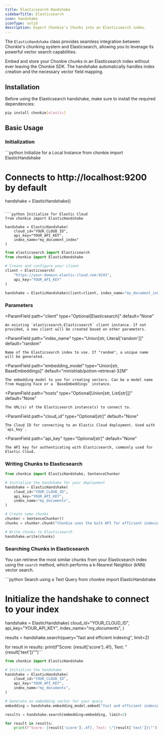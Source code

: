 ```yaml
---
title: Elasticsearch Handshake
sidebarTitle: Elasticsearch
icon: handshake
iconType: solid
description: Export Chonkie's Chunks into an Elasticsearch index.
---
```


The `ElasticHandshake` class provides seamless integration between Chonkie's chunking system and Elasticsearch, allowing you to leverage its powerful vector search capabilities.

Embed and store your Chonkie chunks in an Elasticsearch index without ever leaving the Chonkie SDK. The handshake automatically handles index creation and the necessary vector field mapping.

## Installation

Before using the Elasticsearch handshake, make sure to install the required dependencies:

```bash
pip install chonkie[elastic]
```

## Basic Usage

### Initialization
<CodeGroup>
```python Initialize for a Local Instance
from chonkie import ElasticHandshake

# Connects to http://localhost:9200 by default
handshake = ElasticHandshake()
```

```python Initialize for Elastic Cloud
from chonkie import ElasticHandshake

handshake = ElasticHandshake(
    cloud_id="YOUR_CLOUD_ID",
    api_key="YOUR_API_KEY",
    index_name="my_document_index"
)
```

```python Initialize with an Existing Client
from elasticsearch import Elasticsearch
from chonkie import ElasticHandshake

# Create and configure your client
client = Elasticsearch(
    "https://your-domain.elastic-cloud.com:9243",
    api_key="YOUR_API_KEY"
)

handshake = ElasticHandshake(client=client, index_name="my_document_index")
```
</CodeGroup>

### Parameters

<ParamField
    path="client"
    type="Optional[Elasticsearch]"
    default="None"
>
    An existing `elasticsearch.Elasticsearch` client instance. If not provided, a new client will be created based on other parameters.
</ParamField>

<ParamField
    path="index_name"
    type="Union[str, Literal['random']]"
    default="random"
>
    Name of the Elasticsearch index to use. If "random", a unique name will be generated.
</ParamField>

<ParamField
    path="embedding_model"
    type="Union[str, BaseEmbeddings]"
    default="minishlab/potion-retrieval-32M"
>
    The embedding model to use for creating vectors. Can be a model name from Hugging Face or a `BaseEmbeddings` instance.
</ParamField>

<ParamField
    path="hosts"
    type="Optional[Union[str, List[str]]]"
    default="None"
>
    The URL(s) of the Elasticsearch instance(s) to connect to.
</ParamField>

<ParamField
    path="cloud_id"
    type="Optional[str]"
    default="None"
>
    The Cloud ID for connecting to an Elastic Cloud deployment. Used with `api_key`.
</ParamField>

<ParamField
    path="api_key"
    type="Optional[str]"
    default="None"
>
    The API key for authenticating with Elasticsearch, commonly used for Elastic Cloud.
</ParamField>


### Writing Chunks to Elasticsearch

```python
from chonkie import ElasticHandshake, SentenceChunker

# Initialize the handshake for your deployment
handshake = ElasticHandshake(
    cloud_id="YOUR_CLOUD_ID",
    api_key="YOUR_API_KEY",
    index_name="my_documents",
)

# Create some chunks
chunker = SentenceChunker()
chunks = chunker.chunk("Chonkie uses the bulk API for efficient indexing. It's fast and reliable!")

# Write chunks to Elasticsearch
handshake.write(chunks)
```

### Searching Chunks in Elasticsearch

You can retrieve the most similar chunks from your Elasticsearch index using the `search` method, which performs a k-Nearest Neighbor (kNN) vector search.

<CodeGroup>
```python Search using a Text Query
from chonkie import ElasticHandshake

# Initialize the handshake to connect to your index
handshake = ElasticHandshake(
    cloud_id="YOUR_CLOUD_ID",
    api_key="YOUR_API_KEY",
    index_name="my_documents",
)

results = handshake.search(query="fast and efficient indexing", limit=2)

for result in results:
    print(f"Score: {result['score']:.4f}, Text: \"{result['text']}\"")```
```python Search using an Embedding Vector
from chonkie import ElasticHandshake

# Initialize the handshake
handshake = ElasticHandshake(
    cloud_id="YOUR_CLOUD_ID",
    api_key="YOUR_API_KEY",
    index_name="my_documents",
)

# Generate an embedding vector for your query
embedding = handshake.embedding_model.embed("fast and efficient indexing").tolist()

results = handshake.search(embedding=embedding, limit=2)

for result in results:
    print(f"Score: {result['score']:.4f}, Text: \"{result['text']}\"")
```
</CodeGroup>
